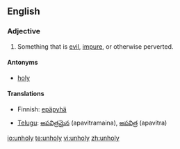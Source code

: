 ==English==

===Adjective===
{{en-adj|unhol|ier|more}}

# Something that is [[evil]], [[impure]], or otherwise perverted.

====Antonyms====
* [[holy]]

====Translations====
{{top}}
* Finnish: [[epäpyhä]]
{{mid}}
* [[Telugu]]: [[అపవిత్రమైన]] (apavitramaina), [[అపవిత్ర]] (apavitra)
{{bottom}}

[[io:unholy]]
[[te:unholy]]
[[vi:unholy]]
[[zh:unholy]]